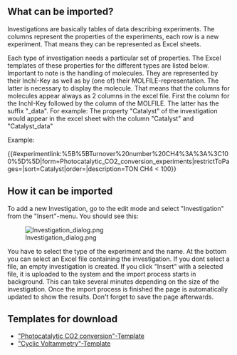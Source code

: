 == What can be imported? ==
Investigations are basically tables of data describing experiments. The columns represent the properties of the experiments, each row is a new experiment. That means they can be represented as Excel sheets.

Each type of investigation needs a particular set of properties. The Excel templates of these properties for the different types are listed below. Important to note is the handling of molecules. They are represented by their InchI-Key as well as by (one of) their MOLFILE-representation. The latter is necessary to display the molecule. That means that the columns for molecules appear always as 2 columns in the excel file. First the column for the InchI-Key followed by the column of the MOLFILE. The latter has the suffix "_data". For example: The property "Catalyst" of the investigation would appear in the excel sheet with the column "Catalyst" and "Catalyst_data"

;Example:
{{#experimentlink:%5B%5BTurnover%20number%20CH4%3A%3A%3C100%5D%5D|form=Photocatalytic_CO2_conversion_experiments|restrictToPages=|sort=Catalyst|order=|description=TON CH4 < 100}}

== How it can be imported ==
To add a new Investigation, go to the edit mode and select "Investigation" from the "Insert"-menu. You should see this:

[[Image:Investigation_dialog.png]]

You have to select the type of the experiment and the name. At the bottom you can select an Excel file containing the investigation. If you dont select a file, an empty investigation is created. If you click "Insert" with a selected file, it is uploaded to the system and the import process starts in background. This can take several minutes depending on the size of the investigation. Once the import process is finished the page is automatically updated to show the results. Don't forget to save the page afterwards.

== Templates for download==
*[[Media:Photocatalytic CO2 conversion Template.xlsx|"Photocatalytic CO2 conversion"-Template]]
*[[Media:Cyclic_Voltammetry_Template.xlsx|"Cyclic Voltammetry"-Template]]
